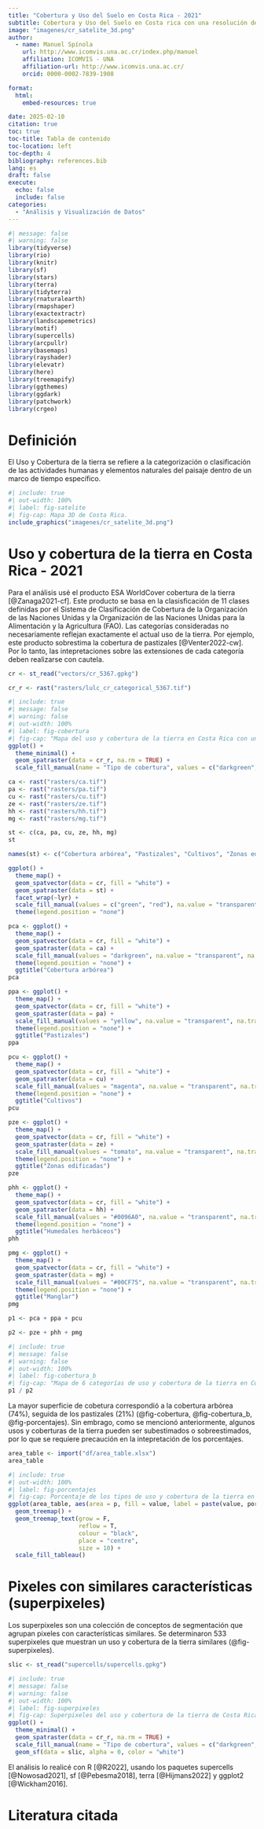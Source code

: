 ```yaml
---
title: "Cobertura y Uso del Suelo en Costa Rica - 2021"
subtitle: Cobertura y Uso del Suelo en Costa rica con una resolución de 10 metros
image: "imagenes/cr_satelite_3d.png"
author:
  - name: Manuel Spínola
    url: http://www.icomvis.una.ac.cr/index.php/manuel
    affiliation: ICOMVIS - UNA
    affiliation-url: http://www.icomvis.una.ac.cr/
    orcid: 0000-0002-7839-1908

format:
  html:
    embed-resources: true

date: 2025-02-10
citation: true
toc: true
toc-title: Tabla de contenido
toc-location: left
toc-depth: 4
bibliography: references.bib
lang: es
draft: false
execute: 
  echo: false
  include: false
categories:
  - "Análisis y Visualización de Datos"
---
```


```r
#| message: false
#| warning: false
library(tidyverse)
library(rio)
library(knitr)
library(sf)
library(stars)
library(terra)
library(tidyterra)
library(rnaturalearth)
library(rmapshaper)
library(exactextractr)
library(landscapemetrics)
library(motif)
library(supercells)
library(arcpullr)
library(basemaps)
library(rayshader)
library(elevatr)
library(here)
library(treemapify)
library(ggthemes)
library(ggdark)
library(patchwork)
library(crgeo)
```

# Definición

El Uso y Cobertura de la tierra se refiere a la categorización o clasificación de las actividades humanas y elementos naturales del paisaje dentro de un marco de tiempo específico.

```r
#| include: true
#| out-width: 100%
#| label: fig-satelite
#| fig-cap: Mapa 3D de Costa Rica.
include_graphics("imagenes/cr_satelite_3d.png")
```

# Uso y cobertura de la tierra en Costa Rica - 2021

Para el análisis usé el producto ESA WorldCover cobertura de la tierra [@Zanaga2021-cf]. Este producto se basa en la clasisficación de 11 clases definidas por el Sistema de Clasificación de Cobertura de la Organización de las Naciones Unidas y la Organización de las Naciones Unidas para la Alimentación y la Agricultura (FAO). Las categorías consideradas no necesariamente reflejan exactamente el actual uso de la tierra. Por ejemplo, este producto sobrestima la cobertura de pastizales [@Venter2022-cw]. Por lo tanto, las intepretaciones sobre las extensiones de cada categoría deben realizarse con cautela.

```r
cr <- st_read("vectors/cr_5367.gpkg")
```

```r
cr_r <- rast("rasters/lulc_cr_categorical_5367.tif")
```

```r
#| include: true
#| message: false
#| warning: false
#| out-width: 100%
#| label: fig-cobertura
#| fig-cap: "Mapa del uso y cobertura de la tierra en Costa Rica con una resolución de 10m, 2021."
ggplot() +
  theme_minimal() +
  geom_spatraster(data = cr_r, na.rm = TRUE) +
  scale_fill_manual(name = "Tipo de cobertura", values = c("darkgreen", "orange", "yellow", "magenta", "red", "grey", "blue", "#0096A0",  "#00CF75"), na.value = "transparent", na.translate = FALSE)
```

```r
ca <- rast("rasters/ca.tif")
pa <- rast("rasters/pa.tif")
cu <- rast("rasters/cu.tif")
ze <- rast("rasters/ze.tif")
hh <- rast("rasters/hh.tif")
mg <- rast("rasters/mg.tif")
```

```r
st <- c(ca, pa, cu, ze, hh, mg)
st
```

```r
names(st) <- c("Cobertura arbórea", "Pastizales", "Cultivos", "Zonas edificadas", "Humedales herbáceos", "Manglar")
```

```r
ggplot() +
  theme_map() +
  geom_spatvector(data = cr, fill = "white") +
  geom_spatraster(data = st) +
  facet_wrap(~lyr) +
  scale_fill_manual(values = c("green", "red"), na.value = "transparent") +
  theme(legend.position = "none")
```

```r
pca <- ggplot() +
  theme_map() +
  geom_spatvector(data = cr, fill = "white") +
  geom_spatraster(data = ca) +
  scale_fill_manual(values = "darkgreen", na.value = "transparent", na.translate = FALSE) +
  theme(legend.position = "none") +
  ggtitle("Cobertura arbórea")
pca
```

```r
ppa <- ggplot() +
  theme_map() +
  geom_spatvector(data = cr, fill = "white") +
  geom_spatraster(data = pa) +
  scale_fill_manual(values = "yellow", na.value = "transparent", na.translate = FALSE) +
  theme(legend.position = "none") +
  ggtitle("Pastizales")
ppa
```

```r
pcu <- ggplot() +
  theme_map() +
  geom_spatvector(data = cr, fill = "white") +
  geom_spatraster(data = cu) +
  scale_fill_manual(values = "magenta", na.value = "transparent", na.translate = FALSE) +
  theme(legend.position = "none") +
  ggtitle("Cultivos")
pcu
```

```r
pze <- ggplot() +
  theme_map() +
  geom_spatvector(data = cr, fill = "white") +
  geom_spatraster(data = ze) +
  scale_fill_manual(values = "tomato", na.value = "transparent", na.translate = FALSE) +
  theme(legend.position = "none") +
  ggtitle("Zonas edificadas")
pze
```

```r
phh <- ggplot() +
  theme_map() +
  geom_spatvector(data = cr, fill = "white") +
  geom_spatraster(data = hh) +
  scale_fill_manual(values = "#0096A0", na.value = "transparent", na.translate = FALSE) +
  theme(legend.position = "none") +
  ggtitle("Humedales herbáceos")
phh
```

```r
pmg <- ggplot() +
  theme_map() +
  geom_spatvector(data = cr, fill = "white") +
  geom_spatraster(data = mg) +
  scale_fill_manual(values = "#00CF75", na.value = "transparent", na.translate = FALSE) +
  theme(legend.position = "none") +
  ggtitle("Manglar")
pmg
```

```r
p1 <- pca + ppa + pcu
```

```r
p2 <- pze + phh + pmg
```

```r
#| include: true
#| message: false
#| warning: false
#| out-width: 100%
#| label: fig-cobertura_b
#| fig-cap: "Mapa de 6 categorías de uso y cobertura de la tierra en Costa Rica, 2021."
p1 / p2
```

La mayor superficie de cobetura correspondió a la cobertura arbórea (74%), seguida de los pastizales (21%) (@fig-cobertura, @fig-cobertura_b, @fig-porcentajes). Sin embrago, como se mencionó anteriormente, algunos usos y coberturas de la tierra pueden ser subestimados o sobreestimados, por lo que se requiere precaución en la intepretación de los porcentajes.

```r
area_table <- import("df/area_table.xlsx")
area_table
```

```r
#| include: true
#| out-width: 100%
#| label: fig-porcentajes
#| fig-cap: Porcentaje de los tipos de uso y cobertura de la tierra en Costa Rica, 2021.
ggplot(area_table, aes(area = p, fill = value, label = paste(value, porc,sep = "\n"))) +
  geom_treemap() +
  geom_treemap_text(grow = F,
                    reflow = T,
                    colour = "black", 
                    place = "centre",
                    size = 10) +
  scale_fill_tableau()
```

# Pixeles con similares características (superpixeles)

Los superpixeles son una colección de conceptos de segmentación que agrupan pixeles con características similares. Se determinaron 533 superpixeles que muestran un uso y cobertura de la tierra similares (@fig-superpixeles).

```r
slic <- st_read("supercells/supercells.gpkg")
```

```r
#| include: true
#| message: false
#| warning: false
#| out-width: 100%
#| label: fig-superpixeles
#| fig-cap: Superpixeles del uso y cobertura de la tierra de Costa Rica, 2021. 
ggplot() +
  theme_minimal() +
  geom_spatraster(data = cr_r, na.rm = TRUE) +
  scale_fill_manual(name = "Tipo de cobertura", values = c("darkgreen", "orange", "yellow", "magenta", "red", "grey", "blue", "#0096A0",  "#00CF75"), na.value = "transparent", na.translate = FALSE) +
  geom_sf(data = slic, alpha = 0, color = "white")
```

El análisis lo realicé con R [@R2022], usando los paquetes supercells [@Nowosad2021], sf [@Pebesma2018], terra [@Hijmans2022] y ggplot2 [@Wickham2016].

# Literatura citada

::: {#refs}
:::
